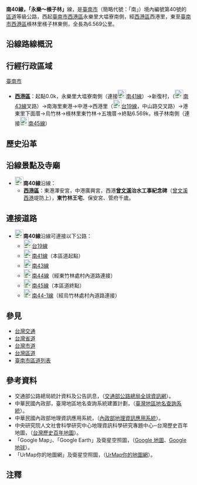 {{expand|time=2010-09-03}}
{{Infobox TwRoad|
|Type=th
|Code=南40線
|Num=tn40
|Branch=
|Name=
|Level=區道
|Length=[[File:TW_THWtn40.svg|23px]]─6.569{{space|1}}
|Length2=
|Start=[[臺南市|臺南市]][[西港區|西港區]]永樂里大塭寮南側
|Pass=[[臺南市|臺南市]][[西港區|西港區]]西港里
|End=[[臺南市|臺南市]][[西港區|西港區]]檨子林東側
}}

'''南40線，「永樂～檨子林{{r|typo}}」'''線，是[[臺南市|臺南市]]（簡略代號：「南」）境內編號第40號的[[台灣區道|區道]]等級公路，西起[[臺南市|臺南市]][[西港區|西港區]]永樂里大塭寮南側，經[[西港區|西港區]]西港里，東至[[臺南市|臺南市]][[西港區|西港區]]檨林里檨子林東側，全長為{{space|1}}6.569{{space|1}}公里。

==沿線路線概況==
<!--[[File:TW_THWtn40.svg|30px]]{{space|1}}'''南40線'''為-->

==行經行政區域==
;[[臺南市|臺南市]]
* '''[[西港區|西港區]]'''：起點{{space|1}}0.0k，永樂里大塭寮南側（連接[[File:TW_THWtn41.svg|23px]][[南41線|南41線]]）→新復村，（[[File:TW_THWtn43.svg|23px]][[南43線|南43線]]叉路）→南海里東港→中港→西港里（[[File:TW_PHW19.svg|23px]][[台19線|台19線]]，中山路交叉路）→港東里下面厝→烏竹林→檨林里東竹林→五塊厝→終點{{space|1}}6.569k，檨子林南側（連接[[File:TW_THWtn45.svg|23px]][[南45線|南45線]]）

==歷史沿革==

==沿線景點及寺廟==
*[[File:TW_THWtn40.svg|23px]]'''南40線'''沿線：
**'''[[西港區|西港區]]'''：東港澤安宮，中港廣興宮，西港'''[[曾文溪|曾文溪]]治水工事紀念碑'''（[[曾文溪|曾文溪]][[西港區|西港]]堤防上），'''東竹林王宅'''、保安宮、管府千歲。
<!--==沿線政府機關、學校、醫院及其他設施==
*[[File:TW_THWtn40.svg|23px]]'''南40線'''沿線：
**'''[[西港區|西港區]]'''：-->

==連接道路==
*[[File:TW_THWtn40.svg|23px]]'''南40線'''沿線可連接以下公路：
**[[File:TW_PHW19.svg|23px]][[台19線|台19線]]
**[[File:TW_THWtn41.svg|23px]][[南41線|南41線]]（本區道起點）
**[[File:TW_THWtn43.svg|23px]][[南43線|南43線]]
**[[File:TW_THWtn44.svg|23px]][[南44線|南44線]]（經東竹林處村內道路連接）
**[[File:TW_THWtn45.svg|23px]][[南45線|南45線]]（本區道終點）
**[[File:TW_THWtn44-1.svg|23px]][[南44線#支線|南44-1線]]（經烏竹林處村內道路連接）

==參見==
*[[台灣交通|台灣交通]]
*[[台灣省道|台灣省道]]
*[[中華民國市道|台灣市道]]
*[[台灣區道|台灣區道]]
*[[臺南市區道列表|臺南市區道列表]]

==參考資料==
*交通部公路總局統計資料及公告訊息，（[https://web.archive.org/web/20110709204443/http://www.thb.gov.tw/tm/wcf.aspx 交通部公路總局全球資訊網]）。
*中華民國內政部，臺灣地區地名查詢系統建置計劃，（[https://web.archive.org/web/20100815090815/http://placesearch.moi.gov.tw/index_tw.php 臺灣地區地名查詢系統]）。
*中華民國內政部地理資訊應用系統，（[https://web.archive.org/web/20100901041614/http://moistgis.moi.gov.tw/moi92-1/ 內政部地理資訊應用系統]）。
*中央研究院人文社會科學研究中心地理資訊科學研究專題中心─台灣歷史百年地圖，（[http://gissrv4.sinica.edu.tw/gis/twhgis.aspx 台灣歷史百年地圖]{{Wayback|url=http://gissrv4.sinica.edu.tw/gis/twhgis.aspx |date=20190630201431 }}）。
*「Google Map」、「Google Earth」及衛星空照圖，（[http://maps.google.com.tw Google 地圖]{{Wayback|url=http://maps.google.com.tw/ |date=20091122013252 }}、[http://earth.google.it/intl/zh-TW/ Google 地球]{{Wayback|url=http://earth.google.it/intl/zh-TW/ |date=20100801082255 }}）。
*「UrMap你的地圖網」及衛星空照圖，（[http://www.urmap.com UrMap你的地圖網]{{Wayback|url=http://www.urmap.com/ |date=20200908110608 }}）。

==注釋==
{{reflist|refs=
<ref name="typo">交通部於2010年全省鄉道統計資料中作「羨」子林，正確地名應作「檨」子林。「檨子」的字面意思來自於台語的「芒果」，「檨子林」則是位於[[西港區|西港區]]東側的一處村落，村內原有種植芒果樹林。</ref>
}}
<!--==外部連結==（如果有外部介紹才列）-->

{{臺南市區道}}